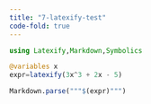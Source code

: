 ```yaml
---
title: "7-latexify-test"
code-fold: true
---
```


```julia
using Latexify,Markdown,Symbolics

@variables x
expr=latexify(3x^3 + 2x - 5)

Markdown.parse("""$(expr)""")
```